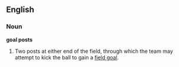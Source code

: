 ==English==

===Noun===

'''goal posts'''

# {{context|fb|rugby}} Two posts at either end of the field, through which the team may attempt to kick the ball to gain a [[field goal]].